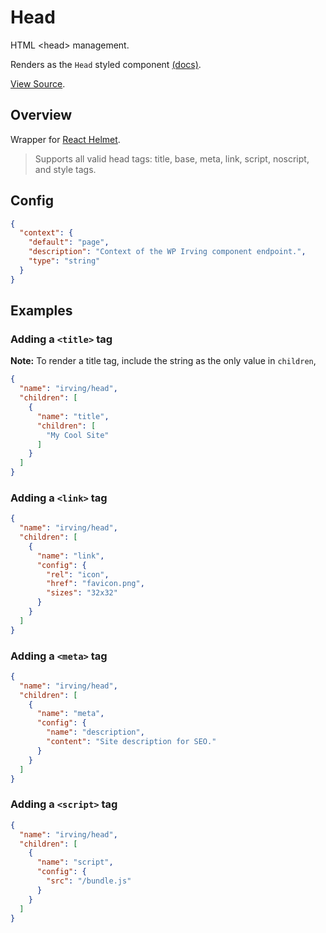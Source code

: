 <Meta title="WordPress Components/Head" />

# Head
HTML <head\> management.

Renders as the `Head` styled component [(docs)](?path=/docs/styled-components-head--basic-eample).

[View Source](https://github.com/alleyinteractive/wp-irving/tree/master/inc/components/components/head).

## Overview
Wrapper for [React Helmet](https://github.com/nfl/react-helmet).

> Supports all valid head tags: title, base, meta, link, script, noscript, and style tags.

## Config
```json
{
  "context": {
    "default": "page",
    "description": "Context of the WP Irving component endpoint.",
    "type": "string"
  }
}
```

## Examples

### Adding a `<title>` tag
__Note:__ To render a title tag, include the string as the only value in `children`,
```json
{
  "name": "irving/head",
  "children": [
    {
      "name": "title",
      "children": [
        "My Cool Site"
      ]
    }
  ]
}
```

### Adding a `<link>` tag
```json
{
  "name": "irving/head",
  "children": [
    {
      "name": "link",
      "config": {
        "rel": "icon",
        "href": "favicon.png",
        "sizes": "32x32"
      }
    }
  ]
}
```

### Adding a `<meta>` tag
```json
{
  "name": "irving/head",
  "children": [
    {
      "name": "meta",
      "config": {
        "name": "description",
        "content": "Site description for SEO."
      }
    }
  ]
}
```

### Adding a `<script>` tag
```json
{
  "name": "irving/head",
  "children": [
    {
      "name": "script",
      "config": {
        "src": "/bundle.js"
      }
    }
  ]
}
```
